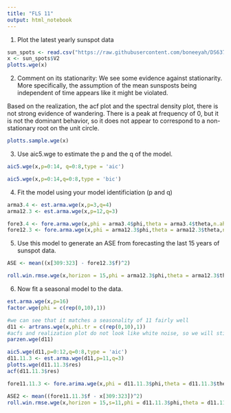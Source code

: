 ```yaml
---
title: "FLS 11"
output: html_notebook
---
```

1. Plot the latest yearly sunspot data
```r
sun_spots <- read.csv("https://raw.githubusercontent.com/boneeyah/DS6373/main/SN_y_tot_V2.0.csv",sep = ";",header = FALSE)
x <- sun_spots$V2
plotts.wge(x)
```
2. Comment on its stationarity:
We see some evidence against stationarity. More specifically, the assumption of the mean sunsposts being independent of time appears like it might be violated.

Based on the realization, the acf plot and the spectral density plot, there is not strong evidence of wandering. There is a peak at frequency of 0, but it is not the dominant behavior, so it does not appear to correspond to a non-stationary root on the unit circle.
```r
plotts.sample.wge(x)
```
3. Use aic5.wge to estimate the p and the q of the model.

```r
aic5.wge(x,p=0:14, q=0:8,type = 'aic')

aic5.wge(x,p=0:14,q=0:8,type = 'bic')
```
4. Fit the model using your model identificiation (p and q)
```r
arma3.4 <- est.arma.wge(x,p=3,q=4)
arma12.3 <- est.arma.wge(x,p=12,q=3)

fore3.4 <- fore.arma.wge(x,phi = arma3.4$phi,theta = arma3.4$theta,n.ahead = 15,lastn = TRUE,limits = FALSE)
fore12.3 <- fore.arma.wge(x,phi = arma12.3$phi,theta = arma12.3$theta,n.ahead = 15,lastn = TRUE,limits = FALSE)
```
5. Use this model to generate an ASE from forecasting the last 15 years of sunspot data.
```r
ASE <- mean((x[309:323] - fore12.3$f)^2)

roll.win.rmse.wge(x,horizon = 15,phi = arma12.3$phi,theta = arma12.3$theta)
```
6. Now fit a seasonal model to the data.
```r
est.arma.wge(x,p=16)
factor.wge(phi = c(rep(0,10),1))

#we can see that it matches a seasonality of 11 fairly well
d11 <- artrans.wge(x,phi.tr = c(rep(0,10),1))
#acfs and realization plot do not look like white noise, so we will still try to find and fit an ar model
parzen.wge(d11)

aic5.wge(d11,p=0:12,q=0:8,type = 'aic')
d11.11.3 <- est.arma.wge(d11,p=11,q=3)
plotts.wge(d11.11.3$res)
acf(d11.11.3$res)

fore11.11.3 <- fore.arima.wge(x,phi = d11.11.3$phi,theta = d11.11.3$theta,s=11,n.ahead = 15,lastn = TRUE,limits = FALSE)

ASE2 <- mean((fore11.11.3$f - x[309:323])^2)
roll.win.rmse.wge(x,horizon = 15,s=11,phi = d11.11.3$phi,theta = d11.11.3$theta)
```

